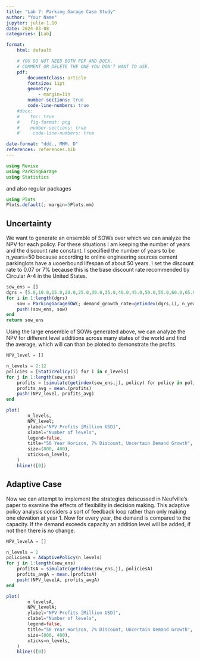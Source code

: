 ```yaml
---
title: "Lab 7: Parking Garage Case Study"
author: "Your Name"
jupyter: julia-1.10
date: 2024-03-08
categories: [Lab]

format: 
    html: default

    # YOU DO NOT NEED BOTH PDF AND DOCX.
    # COMMENT OR DELETE THE ONE YOU DON'T WANT TO USE.
    pdf:
        documentclass: article
        fontsize: 11pt
        geometry:
            - margin=1in  
        number-sections: true
        code-line-numbers: true
    #docx: 
    #    toc: true
    #    fig-format: png
    #    number-sections: true
    #`    code-line-numbers: true

date-format: "ddd., MMM. D"
references: references.bib
---
```



```julia
using Revise
using ParkingGarage
using Statistics
```

and also regular packages
```julia
using Plots
Plots.default(; margin=5Plots.mm)
```

## Uncertainty

We want to generate an ensemble of SOWs over which we can analyze the NPV for each policy. For these situations I am keeping the number of years and the discount rate constant. 
I specified the number of years to be n_years=50 because according to online engineering sources cement parkinglots have a uooerbound lifespan of about 50 years.
I set the discount rate to 0.07 or 7% because this is the base discount rate recommended by Circular A-4 in the United States.
```julia
sow_ens = []
dgrs = [5.0,10.0,15.0,20.0,25.0,30.0,35.0,40.0,45.0,50.0,55.0,60.0,65.0,70.0,75.0,80.0,85.0,90.0,95.0] 
for i in 1:length(dgrs)
    sow = ParkingGarageSOW(; demand_growth_rate=getindex(dgrs,i), n_years=50, discount_rate=0.07)
    push!(sow_ens, sow)
end
return sow_ens
```

Using the large ensemble of SOWs generated above, we can analyze the NPV for different level additions across many states of the world and find the average, which will can than be ploted to demonstrate the profits.
```julia
NPV_level = []

n_levels = 2:12
policies = [StaticPolicy(i) for i in n_levels]
for j in 1:length(sow_ens)  
    profits = [simulate(getindex(sow_ens,j), policy) for policy in policies]
    profits_avg = mean.(profits)
    push!(NPV_level, profits_avg)
end

plot(
        n_levels,
        NPV_level;
        ylabel="NPV Profits [Million USD]",
        xlabel="Number of levels",
        legend=false,
        title="50 Year Horizon, 7% Discount, Uncertain Demand Growth",
        size=(800, 400),
        xticks=n_levels,
    )
    hline!([0])
```

## Adaptive Case

Now we can attempt to implement the strategies deiscussed in Neufville's paper to examine the effects of flexibility in decision making. This adaptive policy analysis considers a sort of feedback loop rather than only making one elevation at year 1. Now for every year, the demand is compared to the capacity. If the demand exceeds capacity an addition level will be added, if not then there is no change. 
```julia
NPV_levelA = []

n_levels = 2
policiesA = AdaptivePolicy(n_levels)
for j in 1:length(sow_ens)  
    profitsA = simulate(getindex(sow_ens,j), policiesA)
    profits_avgA = mean.(profitsA)
    push!(NPV_levelA, profits_avgA)
end

plot(
        n_levelsA,
        NPV_levelA;
        ylabel="NPV Profits [Million USD]",
        xlabel="Number of levels",
        legend=false,
        title="50 Year Horizon, 7% Discount, Uncertain Demand Growth",
        size=(800, 400),
        xticks=n_levels,
    )
    hline!([0])
```